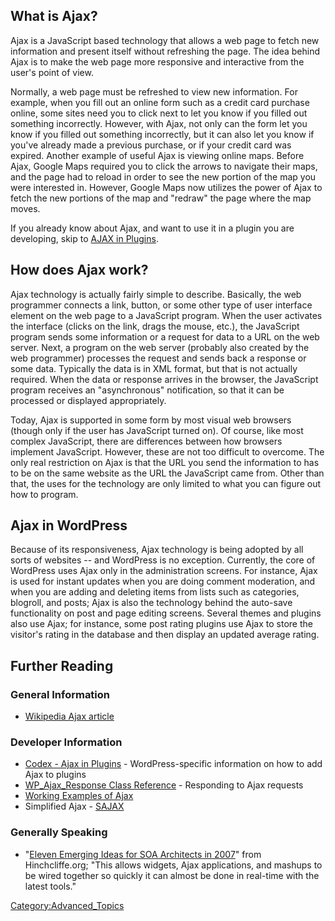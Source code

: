 ==What is Ajax?==
Ajax is a JavaScript based technology that allows a web page to fetch new information and present itself without refreshing the page. The idea behind Ajax is to make the web page more responsive and interactive from the user's point of view.

Normally, a web page must be refreshed to view new information. For example, when you fill out an online form such as a credit card purchase online, some sites need you to click next to let you know if you filled out something incorrectly. However, with Ajax, not only can the form let you know if you filled out something incorrectly, but it can also let you know if you've already made a previous purchase, or if your credit card was expired. Another example of useful Ajax is viewing online maps. Before Ajax, Google Maps required you to click the arrows to navigate their maps, and the page had to reload in order to see the new portion of the map you were interested in. However, Google Maps now utilizes the power of Ajax to fetch the new portions of the map and "redraw" the page where the map moves.

If you already know about Ajax, and want to use it in a plugin you are developing, skip to [[AJAX in Plugins]].

==How does Ajax work?==

Ajax technology is actually fairly simple to describe. Basically, the web programmer connects a link, button, or some other type of user interface element on the web page to a JavaScript program. When the user activates the interface (clicks on the link, drags the mouse, etc.), the JavaScript program sends some information or a request for data to a URL on the web server. Next, a program on the web server (probably also created by the web programmer) processes the request and sends back a response or some data. Typically the data is in XML format, but that is not actually required. When the data or response arrives in the browser, the JavaScript program receives an "asynchronous" notification, so that it can be processed or displayed appropriately. 

Today, Ajax is supported in some form by most visual web browsers (though only if the user has JavaScript turned on). Of course, like most complex JavaScript, there are differences between how browsers implement JavaScript. However, these are not too difficult to overcome. The only real restriction on Ajax is that the URL you send the information to has to be on the same website as the URL the JavaScript came from. Other than that, the uses for the technology are only limited to what you can figure out how to program.

==Ajax in WordPress==

Because of its responsiveness, Ajax technology is being adopted by all sorts of websites -- and WordPress is no exception. Currently, the core of WordPress uses Ajax only in the administration screens. For instance, Ajax is used for instant updates when you are doing comment moderation, and when you are adding and deleting items from lists such as categories, blogroll, and posts; Ajax is also the technology behind the auto-save functionality on post and page editing screens. Several themes and plugins also use Ajax; for instance, some post rating plugins use Ajax to store the visitor's rating in the database and then display an updated average rating.

==Further Reading==

=== General Information ===

* [http://en.wikipedia.org/wiki/AJAX Wikipedia Ajax article]

=== Developer Information ===

* [[AJAX_in_Plugins| Codex - Ajax in Plugins]] - WordPress-specific information on how to add Ajax to plugins
* [[Function_Reference/WP_Ajax_Response|WP_Ajax_Response Class Reference]] - Responding to Ajax requests
* [http://www.fiftyfoureleven.com/resources/programming/xmlhttprequest/examples Working Examples of Ajax]
* Simplified Ajax - [http://www.modernmethod.com/sajax/ SAJAX]

=== Generally Speaking ===
* "[http://hinchcliffe.org/archive/2007/01/20/12675.aspx Eleven Emerging Ideas for SOA Architects in 2007]" from Hinchcliffe.org; "This allows widgets, Ajax applications, and mashups to be wired together so quickly it can almost be done in real-time with the latest tools."

[[Category:Advanced_Topics]]